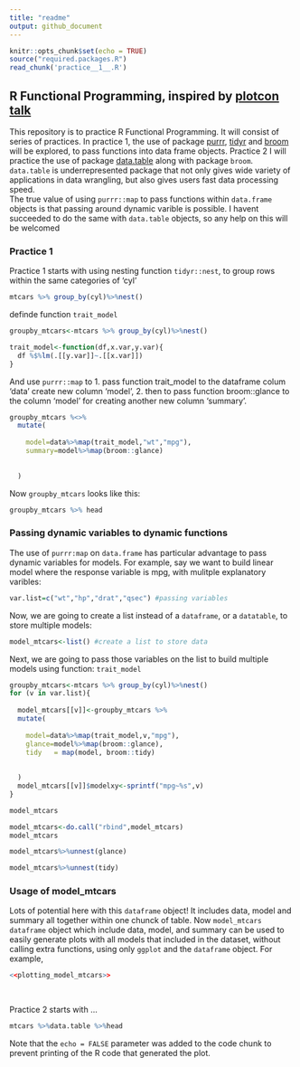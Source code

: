 ```yaml
---
title: "readme"
output: github_document
---
```


```r
knitr::opts_chunk$set(echo = TRUE)
source("required.packages.R")
read_chunk('practice__1__.R')
```



## R Functional Programming, inspired by [plotcon talk](https://rstudio-pubs-static.s3.amazonaws.com/237010_6d37553296a34a6c899f2660911f1b17.html) 
This repository is to practice R Functional Programming. It will consist of series of practices. In practice 1, the use of package [purrr](https://github.com/tidyverse/purrr), [tidyr](http://tidyr.tidyverse.org/) and [broom](https://cran.r-project.org/web/packages/broom/vignettes/broom.html) will be explored, to pass functions into data frame objects. Practice 2 I will practice the use of package [data.table](https://cran.r-project.org/web/packages/data.table/vignettes/datatable-intro.html) along with package `broom`. `data.table` is underrepresented package that not only gives wide variety of applications in data wrangling, but also gives users fast data processing speed.  
The true value of using `purrr::map` to pass functions within `data.frame` objects is that passing around dynamic varible is possible. I havent succeeded to do the same with `data.table` objects, so any help on this will be welcomed

### Practice 1 
Practice 1 starts with using nesting function `tidyr::nest`, to group rows within the same categories of 'cyl'
```r
mtcars %>% group_by(cyl)%>%nest()
```

definde function `trait_model`

```r
groupby_mtcars<-mtcars %>% group_by(cyl)%>%nest()

trait_model<-function(df,x.var,y.var){
  df %$%lm(.[[y.var]]~.[[x.var]])  
}

```


And use `purrr::map` to 
1. pass function trait_model to the dataframe colum 'data' create new column 'model', 
2. then to pass function broom::glance to the column 'model' for creating another new column 'summary'.
```r
groupby_mtcars %<>% 
  mutate(
    
    model=data%>%map(trait_model,"wt","mpg"),
    summary=model%>%map(broom::glance)
    
    
  )

```
Now `groupby_mtcars` looks like this:
```r
groupby_mtcars %>% head

```

### Passing dynamic variables to dynamic functions 

The use of `purrr:map` on `data.frame` has particular advantage to pass dynamic variables for models. 
For example, say we want to build linear model where the response variable is mpg, with mulitple explanatory varibles: 
```r

var.list=c("wt","hp","drat","qsec") #passing variables 


```

Now, we are going to create a list instead of a `dataframe`, or a `datatable`, to store multiple models:
```r

model_mtcars<-list() #create a list to store data
```


Next, we are going to pass those variables on the list to build multiple models using function: `trait_model`
```r
groupby_mtcars<-mtcars %>% group_by(cyl)%>%nest()
for (v in var.list){
  
  model_mtcars[[v]]<-groupby_mtcars %>% 
  mutate(
    
    model=data%>%map(trait_model,v,"mpg"),
    glance=model%>%map(broom::glance),
    tidy   = map(model, broom::tidy)
    
    
  )
  model_mtcars[[v]]$modelxy<-sprintf("mpg~%s",v)
}

model_mtcars

``` 

```r
model_mtcars<-do.call("rbind",model_mtcars)
model_mtcars
```

```r
model_mtcars%>%unnest(glance)
```

```r
model_mtcars%>%unnest(tidy)
```

### Usage of model_mtcars
Lots of potential here with this `dataframe` object! It includes data, model and summary all together within one chunck of table. Now `model_mtcars` `dataframe` object which include data, model, and summary can be used to easily generate plots with all models that included in the dataset, without calling extra functions, using only `ggplot` and the `dataframe` object. For example,

```r

<<plotting_model_mtcars>>
  
  
```






















Practice 2 starts with ...
```r
mtcars %>%data.table %>%head
```


Note that the `echo = FALSE` parameter was added to the code chunk to prevent printing of the R code that generated the plot.
